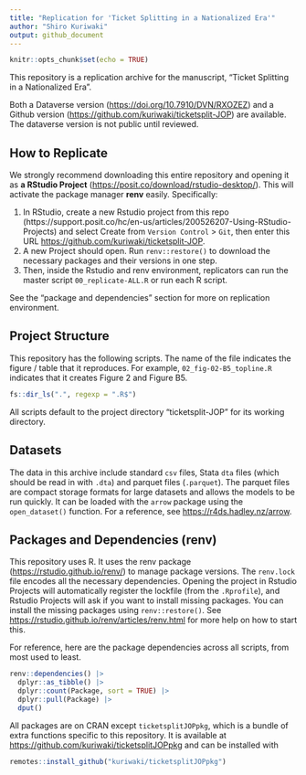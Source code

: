 ```yaml
---
title: "Replication for 'Ticket Splitting in a Nationalized Era'"
author: "Shiro Kuriwaki"
output: github_document
---
```


```r
knitr::opts_chunk$set(echo = TRUE)
```

This repository is a replication archive for the manuscript, "Ticket Splitting in a Nationalized Era". 

Both a Dataverse version (<https://doi.org/10.7910/DVN/RXOZEZ>) and a Github version (<https://github.com/kuriwaki/ticketsplit-JOP>) are available. The dataverse version is not public until reviewed.

## How to Replicate 

We strongly recommend downloading this entire repository and opening it as __a RStudio Project__ (<https://posit.co/download/rstudio-desktop/>).
This will activate the package manager **renv** easily. Specifically:

1. In RStudio, create a new Rstudio project from this repo  (https://support.posit.co/hc/en-us/articles/200526207-Using-RStudio-Projects) and select Create from `Version Control` > `Git`, then enter this URL <https://github.com/kuriwaki/ticketsplit-JOP>.
2. A new Project should open. Run `renv::restore()` to download the necessary packages and their versions in one step.  
3. Then, inside the Rstudio and renv environment, replicators can run the master script `00_replicate-ALL.R` or run each R script. 

See the "package and dependencies" section for more on replication environment.


## Project Structure

This repository has the following scripts. The name of the file indicates the figure / table that it reproduces.
For example, `02_fig-02-B5_topline.R` indicates that it creates Figure 2 and Figure B5.

```r
fs::dir_ls(".", regexp = ".R$")
```
All scripts default to the project directory "ticketsplit-JOP" for its working directory.

## Datasets

The data in this archive include standard `csv` files, Stata `dta` files (which should be read in with `.dta`) and parquet files (`.parquet`). 
The parquet files are compact storage formats for large datasets and allows the models to be run quickly. It can be loaded with the `arrow` package using the `open_dataset()` function. For a reference, see <https://r4ds.hadley.nz/arrow>. 

## Packages and Dependencies (renv)

This repository uses R. It uses the renv package (<https://rstudio.github.io/renv/>) to manage package versions. 
The `renv.lock` file encodes all the  necessary dependencies. 
Opening the project in Rstudio Projects will automatically register the lockfile (from the `.Rprofile`), and Rstudio Projects will ask if you want to install missing packages. 
You can install the missing packages using `renv::restore()`. 
See <https://rstudio.github.io/renv/articles/renv.html> for more help on how to start this. 

For reference, here are the package dependencies across all scripts, from most used to least.


```r
renv::dependencies() |> 
  dplyr::as_tibble() |> 
  dplyr::count(Package, sort = TRUE) |> 
  dplyr::pull(Package) |> 
  dput()
```


All packages are on CRAN except `ticketsplitJOPpkg`, which is a bundle of extra functions specific to this repository. 
It is available at <https://github.com/kuriwaki/ticketsplitJOPpkg> and can be installed with 

```r
remotes::install_github("kuriwaki/ticketsplitJOPpkg")
```

